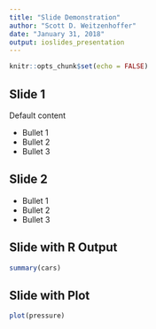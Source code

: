 ```yaml
---
title: "Slide Demonstration"
author: "Scott D. Weitzenhoffer"
date: "January 31, 2018"
output: ioslides_presentation
---
```


```r
knitr::opts_chunk$set(echo = FALSE)
```

## Slide 1
Default content

- Bullet 1  
- Bullet 2  
- Bullet 3  

## Slide 2

- Bullet 1  
- Bullet 2  
- Bullet 3  

## Slide with R Output

```r
summary(cars)
```

## Slide with Plot

```r
plot(pressure)
```

